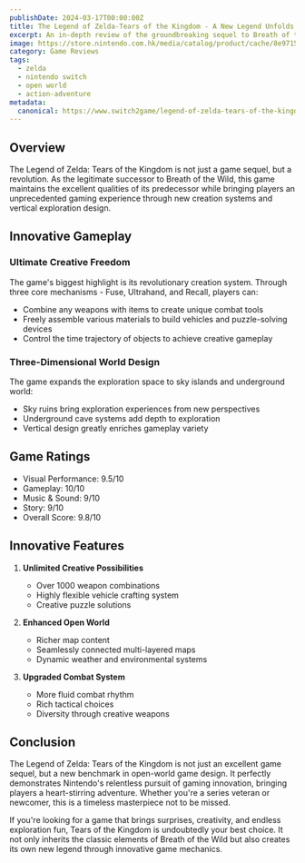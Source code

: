 ```yaml
---
publishDate: 2024-03-17T00:00:00Z
title: The Legend of Zelda-Tears of the Kingdom - A New Legend Unfolds
excerpt: An in-depth review of the groundbreaking sequel to Breath of the Wild, exploring its innovative features and how it pushes the boundaries of open-world gaming.
image: https://store.nintendo.com.hk/media/catalog/product/cache/8e9715bba90fc562158bff7d4731afc3/a/4/a4a564d92b57c38f64bb33b1ed9b39fee1dd584ccf0ceb78ed232c8e8bba5b43_1675844189.jpg?ixlib=rb-4.0.3&ixid=M3wxMjA3fDB8MHxwaG90by1wYWdlfHx8fGVufDB8fHx8fA%3D%3D&auto=format&fit=crop&w=1651&q=80
category: Game Reviews
tags:
  - zelda
  - nintendo switch
  - open world
  - action-adventure
metadata:
  canonical: https://www.switch2game/legend-of-zelda-tears-of-the-kingdom
---
```


## Overview

The Legend of Zelda: Tears of the Kingdom is not just a game sequel, but a revolution. As the legitimate successor to Breath of the Wild, this game maintains the excellent qualities of its predecessor while bringing players an unprecedented gaming experience through new creation systems and vertical exploration design.

## Innovative Gameplay

### Ultimate Creative Freedom

The game's biggest highlight is its revolutionary creation system. Through three core mechanisms - Fuse, Ultrahand, and Recall, players can:

- Combine any weapons with items to create unique combat tools
- Freely assemble various materials to build vehicles and puzzle-solving devices
- Control the time trajectory of objects to achieve creative gameplay

### Three-Dimensional World Design

The game expands the exploration space to sky islands and underground world:

- Sky ruins bring exploration experiences from new perspectives
- Underground cave systems add depth to exploration
- Vertical design greatly enriches gameplay variety

## Game Ratings

- Visual Performance: 9.5/10
- Gameplay: 10/10
- Music & Sound: 9/10
- Story: 9/10
- Overall Score: 9.8/10

## Innovative Features

1. **Unlimited Creative Possibilities**
   - Over 1000 weapon combinations
   - Highly flexible vehicle crafting system
   - Creative puzzle solutions

2. **Enhanced Open World**
   - Richer map content
   - Seamlessly connected multi-layered maps
   - Dynamic weather and environmental systems

3. **Upgraded Combat System**
   - More fluid combat rhythm
   - Rich tactical choices
   - Diversity through creative weapons

## Conclusion

The Legend of Zelda: Tears of the Kingdom is not just an excellent game sequel, but a new benchmark in open-world game design. It perfectly demonstrates Nintendo's relentless pursuit of gaming innovation, bringing players a heart-stirring adventure. Whether you're a series veteran or newcomer, this is a timeless masterpiece not to be missed.

If you're looking for a game that brings surprises, creativity, and endless exploration fun, Tears of the Kingdom is undoubtedly your best choice. It not only inherits the classic elements of Breath of the Wild but also creates its own new legend through innovative game mechanics.